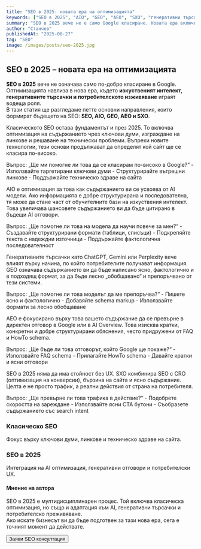 ```yaml
---
title: "SEO в 2025: новата ера на оптимизацията"
keywords: ["SEO в 2025", "AIO", "GEO", "AEO", "SXO", "генеративни търсачки", "AI оптимизация", "UX", "ChatGPT", "Google AI Overviews"]
summary: "SEO в 2025 вече не е само Google класиране. Новата ера включва AI оптимизация, генеративни търсачки и потребителско изживяване. Ето кои са 5-те ключови направления."
author: "Станчев"
publishedAt: "2025-08-27"
tag: "SEO"
image: /images/posts/seo-2025.jpg
---
```


## SEO в 2025 – новата ера на оптимизацията

**SEO в 2025** вече не означава само по-добро класиране в Google. Оптимизацията навлиза в нова ера, където **изкуственият интелект, генеративните търсачки и потребителското изживяване** играят водеща роля.  
В тази статия ще разгледаме петте основни направления, които формират бъдещето на SEO: **SEO, AIO, GEO, AEO и SXO**.  

<AccordionGroup>
  <Accordion title="SEO – Традиционна оптимизация за търсачки">
    <p>Класическото SEO остава фундаментът и през 2025. То включва оптимизация на съдържанието чрез ключови думи, изграждане на линкове и решаване на технически проблеми. Въпреки новите технологии, тези основи продължават да определят кой сайт ще се класира по-високо.</p>
    <Callout type="tip">
      Въпрос: „Ще ми помогне ли това да се класирам по-високо в Google?“
    </Callout>
    <CodeBlock language="md">
    - Използвайте таргетирани ключови думи  
    - Структурирайте вътрешни линкове  
    - Поддържайте техническо здраве на сайта  
    </CodeBlock>
  </Accordion>

  <Accordion title="AIO – Оптимизация за изкуствен интелект">
    <p>AIO е оптимизация за това как съдържанието ви се усвоява от AI модели. Ако информацията е добре структурирана и последователна, тя може да стане част от обучителните бази на изкуствения интелект. Това увеличава шансовете съдържанието ви да бъде цитирано в бъдещи AI отговори.</p>
    <Callout type="tip">
      Въпрос: „Ще помогне ли това на модела да научи повече за мен?“
    </Callout>
    <CodeBlock language="md">
    - Създавайте структурирани формати (таблици, списъци)  
    - Подкрепяйте текста с надеждни източници  
    - Поддържайте фактологична последователност  
    </CodeBlock>
  </Accordion>

  <Accordion title="GEO – Оптимизация за генеративни търсачки">
    <p>Генеративните търсачки като ChatGPT, Gemini или Perplexity вече влияят върху начина, по който потребителите получават информация. GEO означава съдържанието ви да бъде написано ясно, фактологично и в подходящ формат, за да бъде лесно „обобщавано“ и препоръчвано от тези системи.</p>
    <Callout type="tip">
     Въпрос: „Ще помогне ли това моделът да ме препоръчва?“
    </Callout>
    <CodeBlock language="md">
    - Пишете ясно и фактологично  
    - Добавяйте schema markup  
    - Използвайте формати за лесно обобщаване  
    </CodeBlock>
  </Accordion>

  <Accordion title="AEO – Оптимизация за отговори">
    <p>AEO е фокусирано върху това вашето съдържание да се превърне в директен отговор в Google или в AI Overview. Това изисква кратки, конкретни и добре структурирани обяснения, често придружени от FAQ и HowTo schema.</p>
    <Callout type="tip">
     Въпрос: „Ще бъде ли това отговорът, който Google ще покаже?“
    </Callout>
    <CodeBlock language="md">
    - Използвайте FAQ schema  
    - Прилагайте HowTo schema  
    - Давайте кратки и ясни отговори  
    </CodeBlock>
  </Accordion>

  <Accordion title="SXO – Оптимизация на потребителското изживяване">
    <p>SEO в 2025 няма да има стойност без UX. SXO комбинира SEO с CRO (оптимизация на конверсии), бързина на сайта и ясно съдържание. Целта е не просто трафик, а реални действия от страна на потребителя.</p>
    <Callout type="tip">
     Въпрос: „Ще превърне ли това трафика в действие?“
    </Callout>
    <CodeBlock language="md">
    - Подобрете скоростта на зареждане  
    - Използвайте ясни CTA бутони  
    - Съобразете съдържанието със search intent  
    </CodeBlock>
  </Accordion>
</AccordionGroup>

<Row>
  <Column>
    <h3>Класическо SEO</h3>
    <p>Фокус върху ключови думи, линкове и техническо здраве на сайта.</p>
  </Column>
  <Column>
    <h3>SEO в 2025</h3>
    <p>Интеграция на AI оптимизация, генеративни отговори и потребителски UX.</p>
  </Column>
</Row>

#### Мнение на автора
SEO в 2025 е мултидисциплинарен процес. Той включва класическа оптимизация, но също и адаптация към AI, генеративни търсачки и потребителско преживяване.  
Ако искате бизнесът ви да бъде подготвен за тази нова ера, сега е точният момент да действате.  

<Button href="/kontakti" variant="primary">Заяви SEO консултация</Button>
